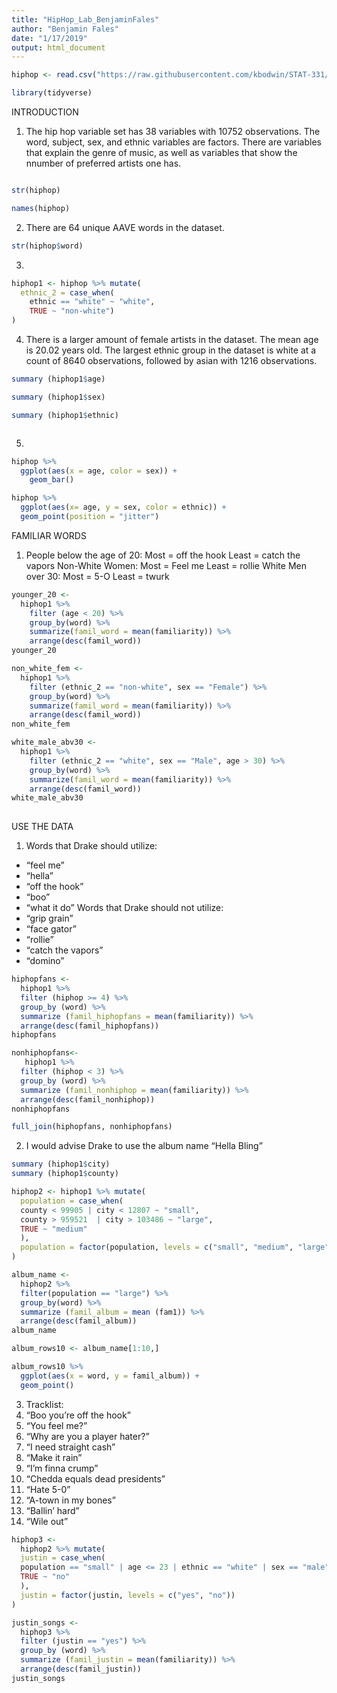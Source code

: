 ```yaml
---
title: "HipHop_Lab_BenjaminFales"
author: "Benjamin Fales"
date: "1/17/2019"
output: html_document
---
```

```r
hiphop <- read.csv("https://raw.githubusercontent.com/kbodwin/STAT-331/master/In-Class%20Activities/Data/hiphop.csv?token=AVHCwRXHTU_HZuxL-Iofhjhi-QqAgfxOks5cSRj-wA%3D%3D")

library(tidyverse)


```

INTRODUCTION

1. The hip hop variable set has 38 variables with 10752 observations. The word, subject, sex, and ethnic variables are factors. There are variables that explain the genre of music, as well as variables that show the nnumber of preferred artists one has.
```r

```

```r
str(hiphop)

names(hiphop)

```

2. There are 64 unique AAVE words in the dataset.
```r
str(hiphop$word)
```

3.
```r
hiphop1 <- hiphop %>% mutate(
  ethnic_2 = case_when(
    ethnic == "white" ~ "white",
    TRUE ~ "non-white")
)
```

4. There is a larger amount of female artists in the dataset. The mean age is 20.02 years old. The largest ethnic group in the dataset is white at a count of 8640 observations, followed by asian with 1216 observations.  
```r
summary (hiphop1$age)

summary (hiphop1$sex)

summary (hiphop1$ethnic)



```

5. 
```r
hiphop %>%
  ggplot(aes(x = age, color = sex)) + 
    geom_bar()

hiphop %>%
  ggplot(aes(x= age, y = sex, color = ethnic)) +
  geom_point(position = "jitter")
```


FAMILIAR WORDS

1. 
People below the age of 20:
  Most = off the hook
  Least = catch the vapors
Non-White Women:
  Most = Feel me
  Least = rollie
White Men over 30:
  Most = 5-O
  Least = twurk
```r

younger_20 <-
  hiphop1 %>% 
    filter (age < 20) %>%  
    group_by(word) %>%
    summarize(famil_word = mean(familiarity)) %>%
    arrange(desc(famil_word))
younger_20

non_white_fem <-
  hiphop1 %>% 
    filter (ethnic_2 == "non-white", sex == "Female") %>%  
    group_by(word) %>%
    summarize(famil_word = mean(familiarity)) %>%
    arrange(desc(famil_word))
non_white_fem

white_male_abv30 <-
  hiphop1 %>% 
    filter (ethnic_2 == "white", sex == "Male", age > 30) %>%  
    group_by(word) %>%
    summarize(famil_word = mean(familiarity)) %>%
    arrange(desc(famil_word))
white_male_abv30
    
```

USE THE DATA

1. 
Words that Drake should utilize:
  - "feel me"
  - "hella"
  - "off the hook"
  - "boo"
  - "what it do"
Words that Drake should not utilize:
  - "grip grain"
  - "face gator"
  - "rollie"
  - "catch the vapors"
  - "domino"
```r
hiphopfans <-
  hiphop1 %>%
  filter (hiphop >= 4) %>%
  group_by (word) %>%
  summarize (famil_hiphopfans = mean(familiarity)) %>%
  arrange(desc(famil_hiphopfans))
hiphopfans

nonhiphopfans<-
   hiphop1 %>%
  filter (hiphop < 3) %>%
  group_by (word) %>%
  summarize (famil_nonhiphop = mean(familiarity)) %>%
  arrange(desc(famil_nonhiphop))
nonhiphopfans

full_join(hiphopfans, nonhiphopfans)
```

2. I would advise Drake to use the album name "Hella Bling"
```r
summary (hiphop1$city)
summary (hiphop1$county)

hiphop2 <- hiphop1 %>% mutate(
  population = case_when(
  county < 99905 | city < 12807 ~ "small",
  county > 959521  | city > 103486 ~ "large",
  TRUE ~ "medium"
  ),
  population = factor(population, levels = c("small", "medium", "large")) 
)

album_name <- 
  hiphop2 %>%
  filter(population == "large") %>%
  group_by(word) %>%
  summarize (famil_album = mean (fam1)) %>%
  arrange(desc(famil_album))
album_name

album_rows10 <- album_name[1:10,]

album_rows10 %>%
  ggplot(aes(x = word, y = famil_album)) +
  geom_point()
```

3.
Tracklist:
1. "Boo you're off the hook"
2. "You feel me?"
3. "Why are you a player hater?"
4. "I need straight cash"
5. "Make it rain"
6. "I'm finna crump"
7. "Chedda equals dead presidents"
8. "Hate 5-0"
9. "A-town in my bones"
10. "Ballin' hard"
11. "Wile out"
```r
hiphop3 <- 
  hiphop2 %>% mutate(
  justin = case_when(
  population == "small" | age <= 23 | ethnic == "white" | sex == "male" | bieber >= 4 ~ "yes",
  TRUE ~ "no"
  ),
  justin = factor(justin, levels = c("yes", "no")) 
)

justin_songs <-
  hiphop3 %>%
  filter (justin == "yes") %>%
  group_by (word) %>%
  summarize (famil_justin = mean(familiarity)) %>%
  arrange(desc(famil_justin))
justin_songs
```

